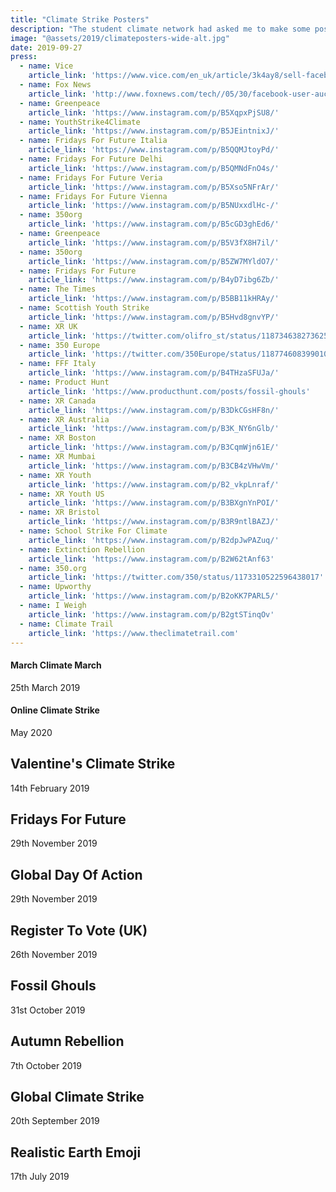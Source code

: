 ```yaml
---
title: "Climate Strike Posters"
description: "The student climate network had asked me to make some posters."
image: "@assets/2019/climateposters-wide-alt.jpg"
date: 2019-09-27
press:
  - name: Vice
    article_link: 'https://www.vice.com/en_uk/article/3k4ay8/sell-facebook-data-ebay-oli-frost'
  - name: Fox News
    article_link: 'http://www.foxnews.com/tech//05/30/facebook-user-auctions-personal-data-on-ebay-for-99-cents-and-bids-soar-sell-it-to-advertisers-or-whatever.html'
  - name: Greenpeace
    article_link: 'https://www.instagram.com/p/B5XqpxPjSU8/'
  - name: YouthStrike4Climate
    article_link: 'https://www.instagram.com/p/B5JEintnixJ/'  
  - name: Fridays For Future Italia
    article_link: 'https://www.instagram.com/p/B5QQMJtoyPd/'
  - name: Fridays For Future Delhi
    article_link: 'https://www.instagram.com/p/B5QMNdFnO4s/'
  - name: Fridays For Future Veria
    article_link: 'https://www.instagram.com/p/B5Xso5NFrAr/'
  - name: Fridays For Future Vienna
    article_link: 'https://www.instagram.com/p/B5NUxxdlHc-/'
  - name: 350org
    article_link: 'https://www.instagram.com/p/B5cGD3ghEd6/'
  - name: Greenpeace
    article_link: 'https://www.instagram.com/p/B5V3fX8H7il/'
  - name: 350org
    article_link: 'https://www.instagram.com/p/B5ZW7MYldO7/'
  - name: Fridays For Future
    article_link: 'https://www.instagram.com/p/B4yD7ibg6Zb/'
  - name: The Times
    article_link: 'https://www.instagram.com/p/B5BB11kHRAy/'
  - name: Scottish Youth Strike
    article_link: 'https://www.instagram.com/p/B5Hvd8gnvYP/'
  - name: XR UK
    article_link: 'https://twitter.com/olifro_st/status/1187346382736252929'
  - name: 350 Europe
    article_link: 'https://twitter.com/350Europe/status/1187746083990102017'
  - name: FFF Italy
    article_link: 'https://www.instagram.com/p/B4THzaSFUJa/'
  - name: Product Hunt
    article_link: 'https://www.producthunt.com/posts/fossil-ghouls'
  - name: XR Canada
    article_link: 'https://www.instagram.com/p/B3DkCGsHF8n/'
  - name: XR Australia
    article_link: 'https://www.instagram.com/p/B3K_NY6nGlb/'
  - name: XR Boston
    article_link: 'https://www.instagram.com/p/B3CqmWjn61E/'
  - name: XR Mumbai
    article_link: 'https://www.instagram.com/p/B3CB4zVHwVm/'
  - name: XR Youth
    article_link: 'https://www.instagram.com/p/B2_vkpLnraf/'
  - name: XR Youth US
    article_link: 'https://www.instagram.com/p/B3BXgnYnPOI/'
  - name: XR Bristol
    article_link: 'https://www.instagram.com/p/B3R9ntlBAZJ/'
  - name: School Strike For Climate
    article_link: 'https://www.instagram.com/p/B2dpJwPAZuq/'
  - name: Extinction Rebellion
    article_link: 'https://www.instagram.com/p/B2W62tAnf63'
  - name: 350.org
    article_link: 'https://twitter.com/350/status/1173310522596438017'
  - name: Upworthy
    article_link: 'https://www.instagram.com/p/B2oKK7PARL5/'
  - name: I Weigh
    article_link: 'https://www.instagram.com/p/B2gtSTinqOv'
  - name: Climate Trail
    article_link: 'https://www.theclimatetrail.com'
---
```


#### March Climate March
25th March 2019
<PosterGallery path="@assets/2019/marchmarch" />

#### Online Climate Strike
May 2020
<PosterGallery path="@assets/2019/online" />

## Valentine's Climate Strike
14th February 2019
<PosterGallery path="@assets/2019/valentines" />

## Fridays For Future
29th November 2019
<PosterGallery path="@assets/2019/fridaysforfuture" />

## Global Day Of Action
29th November 2019
<PosterGallery path="@assets/2019/novemberstrike" />

## Register To Vote (UK)
26th November 2019
<PosterGallery path="@assets/2019/registertovote" />

## Fossil Ghouls
31st October 2019
<PosterGallery path="@assets/2019/fossilghouls" />

## Autumn Rebellion
7th October 2019
<PosterGallery path="@assets/2019/extinctionrebellion" />

## Global Climate Strike
20th September 2019
<PosterGallery path="@assets/2019/globalclimatestrike" />

## Realistic Earth Emoji
17th July 2019
<PosterGallery path="@assets/2019/earthemoji" />
